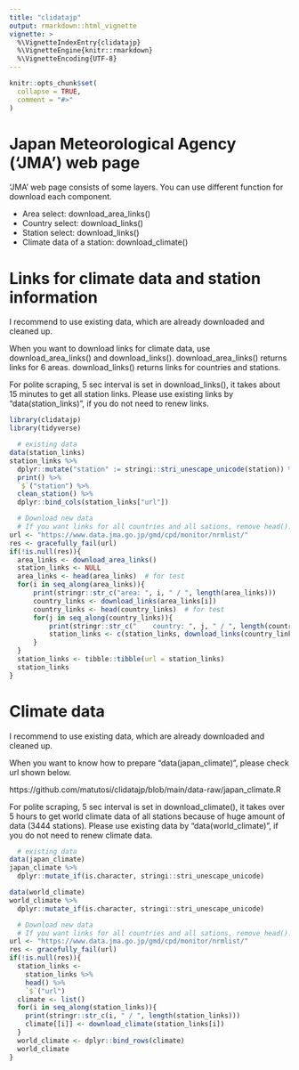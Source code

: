 ---
title: "clidatajp"
output: rmarkdown::html_vignette
vignette: >
  %\VignetteIndexEntry{clidatajp}
  %\VignetteEngine{knitr::rmarkdown}
  %\VignetteEncoding{UTF-8}
---

```{r, include = FALSE}
knitr::opts_chunk$set(
  collapse = TRUE,
  comment = "#>"
)
```

# Japan Meteorological Agency ('JMA') web page

'JMA' web page consists of some layers. 
You can use different function for download each component.

  - Area select: download_area_links()
  - Country select: download_links()
  - Station select: download_links()
  - Climate data of a station: download_climate()

# Links for climate data and station information

I recommend to use existing data, 
which are already downloaded and cleaned up. 

When you want to download links for climate data, 
use download_area_links() and download_links(). 
download_area_links() returns links for 6 areas. 
download_links() returns links for countries and stations. 

For polite scraping, 5 sec interval is set in download_links(), 
it takes about 15 minutes to get all station links. 
Please use existing links by "data(station_links)", 
if you do not need to renew links. 

```{r setup}
library(clidatajp)
library(tidyverse)
```

```{r station_links}
  # existing data
data(station_links)
station_links %>%
  dplyr::mutate("station" := stringi::stri_unescape_unicode(station)) %>%
  print() %>%
  `$`("station") %>%
  clean_station() %>%
  dplyr::bind_cols(station_links["url"])

  # Download new data
  # If you want links for all countries and all sations, remove head().
url <- "https://www.data.jma.go.jp/gmd/cpd/monitor/nrmlist/"
res <- gracefully_fail(url)
if(!is.null(res)){
  area_links <- download_area_links()
  station_links <- NULL
  area_links <- head(area_links)  # for test
  for(i in seq_along(area_links)){
      print(stringr::str_c("area: ", i, " / ", length(area_links)))
      country_links <- download_links(area_links[i])
      country_links <- head(country_links)  # for test
      for(j in seq_along(country_links)){
          print(stringr::str_c("    country: ", j, " / ", length(country_links)))
          station_links <- c(station_links, download_links(country_links[j]))
      }
  }
  station_links <- tibble::tibble(url = station_links)
  station_links
}
```

# Climate data

I recommend to use existing data, 
which are already downloaded and cleaned up. 

When you want to know how to prepare "data(japan_climate)", 
please check url shown below. 

https://github.com/matutosi/clidatajp/blob/main/data-raw/japan_climate.R

For polite scraping, 5 sec interval is set in download_climate(), 
it takes over 5 hours to get world climate data of all stations 
because of huge amount of data (3444 stations). 
Please use existing data by "data(world_climate)", 
if you do not need to renew climate data. 

```{r climate_data}
  # existing data
data(japan_climate)
japan_climate %>%
  dplyr::mutate_if(is.character, stringi::stri_unescape_unicode)

data(world_climate)
world_climate %>%
  dplyr::mutate_if(is.character, stringi::stri_unescape_unicode)

  # Download new data
  # If you want links for all countries and all sations, remove head().
url <- "https://www.data.jma.go.jp/gmd/cpd/monitor/nrmlist/"
res <- gracefully_fail(url)
if(!is.null(res)){
  station_links <-
    station_links %>%
    head() %>%
    `$`("url")
  climate <- list()
  for(i in seq_along(station_links)){
    print(stringr::str_c(i, " / ", length(station_links)))
    climate[[i]] <- download_climate(station_links[i])
  }
  world_climate <- dplyr::bind_rows(climate)
  world_climate
}
```
